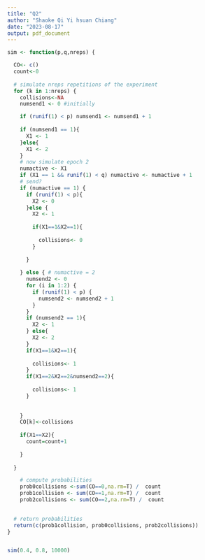 ---
title: "Q2"
author: "Shaoke Qi Yi hsuan Chiang"
date: "2023-08-17"
output: pdf_document
---
```{r}
sim <- function(p,q,nreps) {

  CO<- c()
  count<-0
  
  # simulate nreps repetitions of the experiment
  for (k in 1:nreps) {
    collisions<-NA
    numsend1 <- 0 #initially

    if (runif(1) < p) numsend1 <- numsend1 + 1
    
    if (numsend1 == 1){
      X1 <- 1
    }else{
      X1 <- 2
    }
    # now simulate epoch 2
    numactive <- X1
    if (X1 == 1 && runif(1) < q) numactive <- numactive + 1
    # send?
    if (numactive == 1) {
      if (runif(1) < p){
        X2 <- 0
      }else {
        X2 <- 1
        
        if(X1==1&X2==1){
          
          collisions<- 0
        }
        
      }
      
    } else { # numactive = 2
      numsend2 <- 0
      for (i in 1:2) {
        if (runif(1) < p) {
          numsend2 <- numsend2 + 1
        }
      }
      if (numsend2 == 1){
        X2 <- 1
      } else{
        X2 <- 2
      }
      if(X1==1&X2==1){
        
        collisions<- 1
      }
      if(X1==2&X2==2&numsend2==2){
        
        collisions<- 1
      }
      
      
    }
    CO[k]<-collisions
    
    if(X1==X2){
      count=count+1
      
    }
    
  }

    # compute probabilities
    prob0collisions <-sum(CO==0,na.rm=T) /  count
    prob1collision <- sum(CO==1,na.rm=T) /  count
    prob2collisions <- sum(CO==2,na.rm=T) /  count

  
  # return probabilities
  return(c(prob1collision, prob0collisions, prob2collisions))
}


sim(0.4, 0.8, 10000)
```

